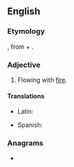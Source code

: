 ==English==

===Etymology===
{{der|en|la|ignifluus}}, from {{m|la|ignis||fire}} + {{m|la|fluere||to flow}}.

===Adjective===
{{en-adj|-}}

# {{lb|en|obsolete}} Flowing with [[fire]].
#: {{rfquotek|Cockerman}}

====Translations====
{{trans-top|flowing with fire}}
* Latin: {{t|la|ignifluus}}
{{trans-mid}}
* Spanish: {{t|es|ignífluo}}
{{trans-bottom}}

===Anagrams===
* {{anagrams|en|fuliginous}}